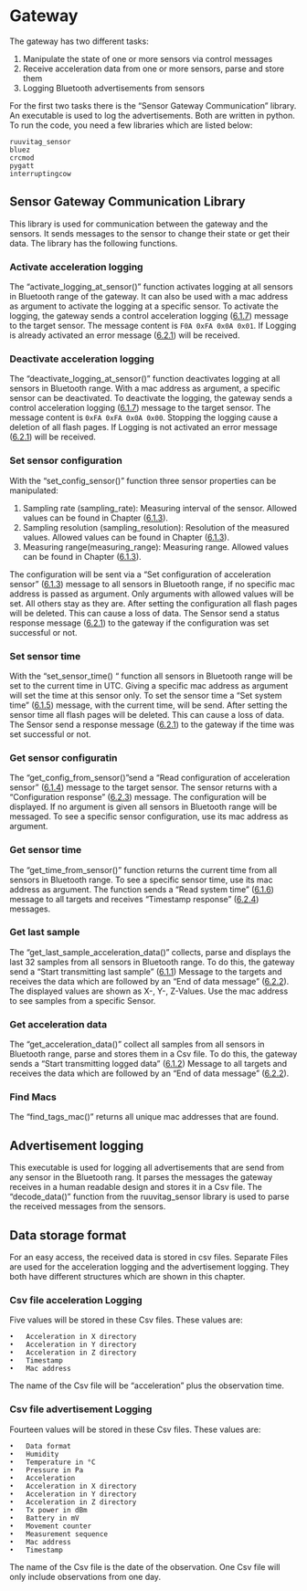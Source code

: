 # Gateway #
The gateway has two different tasks:

1. Manipulate the state of one or more sensors via control messages
2.	Receive acceleration data from one or more sensors, parse and store them
3.	Logging Bluetooth advertisements from sensors

For the first two tasks there is the “Sensor Gateway Communication” library. An executable is used to log the advertisements. Both are written in python. To run the code, you need a few libraries which are listed below:

    ruuvitag_sensor
    bluez
    crcmod
    pygatt
    interruptingcow

## Sensor Gateway Communication Library ##
This library is used for communication between the gateway and the sensors. It sends messages to the sensor to change their state or get their data. The library has the following functions.


### Activate acceleration logging ###

The “activate_logging_at_sensor()” function activates logging at all sensors in Bluetooth range of the gateway. It can also be used with a mac address as argument to activate the logging at a specific sensor. To activate the logging, the gateway sends a control acceleration logging ([6.1.7](ble-gatt-messages.html#control-acceleration-logging-0x0a)) message to the target sensor. The message content is `F0A 0xFA 0x0A 0x01`. If Logging is already activated an error message ([6.2.1](ble-gatt-messages.html#status-response-0x00)) will be received.

### Deactivate acceleration logging ###

The “deactivate_logging_at_sensor()” function deactivates logging at all sensors in Bluetooth range. With a mac address as argument, a specific sensor can be deactivated. To deactivate the logging, the gateway sends a control acceleration logging ([6.1.7](ble-gatt-messages.html#control-acceleration-logging-0x0a)) message to the target sensor. The message content is `0xFA 0xFA 0x0A 0x00`. Stopping the logging cause a deletion of all flash pages. If Logging is not activated an error message ([6.2.1](ble-gatt-messages.html#status-response-0x00)) will be received.

### Set sensor configuration ###
With the “set_config_sensor()” function three sensor properties can be manipulated:

1. Sampling rate (sampling_rate): Measuring interval of the sensor. Allowed values can be found in Chapter ([6.1.3](ble-gatt-messages.html#set-configuration-of-acceleration-sensor-0x06)). 
2. Sampling resolution (sampling_resolution): Resolution of the measured values. Allowed values can be found in Chapter ([6.1.3](ble-gatt-messages.html#set-configuration-of-acceleration-sensor-0x06)).
3. Measuring range(measuring_range): Measuring range. Allowed values can be found in Chapter ([6.1.3](ble-gatt-messages.html#set-configuration-of-acceleration-sensor-0x06)).

The configuration will be sent via a “Set configuration of acceleration sensor” ([6.1.3](ble-gatt-messages.html#set-configuration-of-acceleration-sensor-0x06)) message to all sensors in Bluetooth range, if no specific mac address is passed as argument. 
Only arguments with allowed values will be set. All others stay as they are. After setting the configuration all flash pages will be deleted. This can cause a loss of data. The Sensor send a status response message ([6.2.1](ble-gatt-messages.html#status-response-0x00)) to the gateway if the configuration was set successful or not.

### Set sensor time ###

With the “set_sensor_time() “ function all sensors in Bluetooth range will be set to the current time in UTC. Giving a specific mac address as argument will set the time at this sensor only. To set the sensor time a “Set system time” ([6.1.5](ble-gatt-messages.html#set-system-time-0x08)) message, with the current time, will be send. After setting the sensor time all flash pages will be deleted. This can cause a loss of data. The Sensor send a response message ([6.2.1](ble-gatt-messages.html#status-response-0x00)) to the gateway if the time was set successful or not.

### Get sensor configuratin ###
The “get_config_from_sensor()”send a “Read configuration of acceleration sensor” ([6.1.4](ble-gatt-messages.html#read-configuration-of-acceleration-sensor-0x07)) message to the target sensor. The sensor returns with a “Configuration response” ([6.2.3](ble-gatt-messages.html#configuration-response-0x07)) message. The configuration will be displayed. If no argument is given all sensors in Bluetooth range will be messaged. To see a specific sensor configuration, use its mac address as argument.

### Get sensor time ###
The “get_time_from_sensor()” function returns the current time from all sensors in Bluetooth range. To see a specific sensor time, use its mac address as argument. The function sends a “Read system time” ([6.1.6](ble-gatt-messages.html#read-system-time-0x09)) message to all targets and receives “Timestamp response” ([6.2.4](ble-gatt-messages.html#timestamp-response-0x09)) messages.

### Get last sample###
The “get_last_sample_acceleration_data()” collects, parse and displays the last 32 samples from all sensors in Bluetooth range. To do this, the gateway send a “Start transmitting last sample” ([6.1.1](ble-gatt-messages.html#start-transmitting-last-sample-0x03)) Message to the targets and receives the data which are followed by an “End of data message” ([6.2.2](ble-gatt-messages.html#end-of-data-message-0x03-0x05)). The displayed values are shown as X-, Y-, Z-Values. Use the mac address to see samples from a specific Sensor.

### Get acceleration data ###
The “get_acceleration_data()” collect all samples from all sensors in Bluetooth range, parse and stores them in a Csv file. To do this, the gateway sends a “Start transmitting logged data” ([6.1.2](ble-gatt-messages.html#start-transmitting-logged-data-0x05)) Message to all targets and receives the data which are followed by an “End of data message” ([6.2.2](ble-gatt-messages.html#end-of-data-message-0x03-0x05)).

### Find Macs ###
The “find_tags_mac()” returns all unique mac addresses that are found. 

## Advertisement logging ##
This executable is used for logging all advertisements that are send from any sensor in the Bluetooth rang. It parses the messages the gateway receives in a human readable design and stores it in a Csv file. The “decode_data()” function from the ruuvitag_sensor library is used to parse the received messages from the sensors.

## Data storage format ##
For an easy access, the received data is stored in csv files. Separate Files are used for the acceleration logging and the advertisement logging. They both have different structures which are shown in this chapter. 

### Csv file acceleration Logging ###
Five values will be stored in these Csv files. These values are:

    •	Acceleration in X directory
    •	Acceleration in Y directory
    •	Acceleration in Z directory
    •	Timestamp
    •	Mac address
The name of the Csv file will be “acceleration” plus the observation time.

### Csv file advertisement  Logging ###
Fourteen values will be stored in these Csv files. These values are:

    •	Data format
    •	Humidity
    •	Temperature in °C
    •	Pressure in Pa
    •	Acceleration
    •	Acceleration in X directory
    •	Acceleration in Y directory
    •	Acceleration in Z directory
    •	Tx power in dBm
    •	Battery in mV
    •	Movement counter
    •	Measurement sequence
    •	Mac address
    •	Timestamp
    
The name of the Csv file is the date of the observation. One Csv file will only include observations from one day. 
